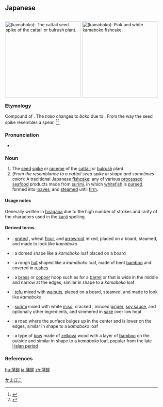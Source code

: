 ==Japanese==
<div style="float:right;">
{{wikipedia|lang=ja}}
{{wikipedia|Kamaboko}}
[[File:Typha_latifolia_02_bgiu.jpg|thumb|250px|{{lang|ja|{{PAGENAME}}}} (''kamaboko''): The '''[[cattail]] [[seed]] [[spike]]''' of the cattail or [[bulrush]] plant.]]
[[File:Kamaboko.jpg|thumb|250px|{{PAGENAME}} (''kamaboko''): Pink and white '''''kamaboko'' [[fishcake]]'''.]]
</div>
{{ja-kanjitab|かま|ほこ|k2=ぼこ|yomi=k|r=y}}

===Etymology===
Compound of {{compound|lang=ja|sort=かまぼこ|蒲|tr1=kama|t1=cattail, bulrush|鉾|tr2=hoko|t2=spear}}. The ''hoko'' changes to ''boko'' due to {{rendaku|かまぼこ}}. From the way the seed spike resembles a spear. <ref name="KDJ">{{R:Kokugo Dai Jiten}}</ref><ref name="DJR">{{R:Daijirin}}</ref>

===Pronunciation===
* {{ja-pron|かまぼこ|y=k|acc=0|acc_ref=NHK,DJR}}

===Noun===
{{ja-noun|かまぼこ}}

# The [[seed]] [[spike]] or [[raceme]] of the [[cattail]] or [[bulrush]] plant.
# (''From the resemblance to a cattail seed spike in shape and sometimes color''): A traditional Japanese [[fishcake]]: any of various [[processed]] [[seafood]] products made from [[surimi]], in which [[whitefish]] is [[puree]]d, formed into [[loaf|loaves]], and [[steam]]ed until [[firm]].

====Usage notes====
Generally written in [[hiragana]] due to the high number of strokes and rarity of the characters used in the [[kanji]] spelling.

====Derived terms====
{{der-top}}
* {{ja-r|蒲鉾芋|かまぼこ いも}}: [[grated]] {{m|ja|山芋|tr=yamaimo}}, wheat [[flour]], and [[arrowroot]] mixed, placed on a board, steamed, and made to look like ''kamaboko''
* {{ja-r|蒲鉾形|かまぼこがた}}: a domed shape like a ''kamaboko'' loaf placed on a board
* {{ja-r|蒲鉾小屋|かまぼこごや}}: a rough [[hut]] shaped like a ''kamaboko'' loaf, made of bent [[bamboo]] and covered in [[rush]]es
* {{ja-r|蒲鉾箍|かまぼこ たが}}: a [[brass]] or [[copper]] hoop such as for a [[barrel]] or {{m|ja|湯桶|tr=yutō}} that is wide in the middle and narrow at the edges, similar in shape to a ''kamaboko'' loaf
* {{ja-r|蒲鉾豆腐|かまぼこどうふ}}: [[tofu]] mixed with [[walnut]]s, placed on a board, steamed, and made to look like ''kamaboko''
* {{ja-r|蒲鉾味噌|かまぼこ みそ}}: [[surimi]] mixed with white [[miso]], cracked {{m|ja|山椒|tr=sanshō||Japanese [[pepper]]}}, minced [[ginger]], [[soy sauce]], and optionally other ingredients, and simmered in [[saké]] over low heat
* {{ja-r|蒲鉾道|かまぼこ みち}}: a road where the surface bulges up in the center and is lower on the edges, similar in shape to a ''kamaboko'' loaf
* {{ja-r|蒲鉾弓|かまぼこ ゆみ}}: a type of [[bow]] made of [[zelkova]] wood with a layer of [[bamboo]] on the outside and similar in shape to a ''kamaboko'' loaf, popular from the late [[w:Heian period|Heian period]]
{{der-bottom}}

===References===
<references/>

[[Category:ja:Foods|かまぼこ]]

[[hu:蒲鉾]]
[[ja:蒲鉾]]
[[zh:蒲鉾]]